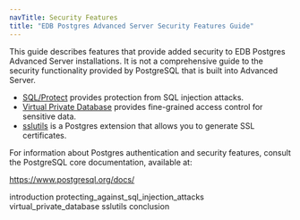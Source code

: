 ```yaml
---
navTitle: Security Features
title: "EDB Postgres Advanced Server Security Features Guide"
---
```


This guide describes features that provide added security to EDB Postgres Advanced Server installations. It is not a comprehensive guide to the security functionality provided by PostgreSQL that is built into Advanced Server.

-   [SQL/Protect](02_protecting_against_sql_injection_attacks/#protecting_against_sql_injection_attacks) provides protection from SQL injection attacks.
-   [Virtual Private Database](03_virtual_private_database/#virtual_private_database) provides fine-grained access control for sensitive data.
-   [sslutils](04_sslutils/#sslutils) is a Postgres extension that allows you to generate SSL certificates.

For information about Postgres authentication and security features, consult the PostgreSQL core documentation, available at:

<https://www.postgresql.org/docs/>

<div class="toctree" maxdepth="4">

introduction protecting_against_sql_injection_attacks virtual_private_database sslutils conclusion

</div>
